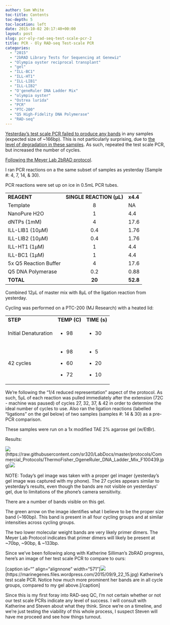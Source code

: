 ```yaml
---
author: Sam White
toc-title: Contents
toc-depth: 5
toc-location: left
date: 2015-10-02 20:17:40+00:00
layout: post
slug: pcr-oly-rad-seq-test-scale-pcr-2
title: PCR - Oly RAD-seq Test-scale PCR
categories:
  - "2015"
  - "2bRAD Library Tests for Sequencing at Genewiz"
  - "Olympia oyster reciprocal transplant"
  - "gel"
  - "ILL-BC1"
  - "ILL-HT1"
  - "ILL-LIB1"
  - "ILL-LIB2"
  - "O'geneRuler DNA Ladder Mix"
  - "olympia oyster"
  - "Ostrea lurida"
  - "PCR"
  - "PTC-200"
  - "Q5 High-Fidelity DNA Polymerase"
  - "RAD-seq"
---
```


[Yesterday's test scale PCR failed to produce any bands](../2015-10-01-pcr-oly-rad-seq-test-scale-pcr/index.qmd) in any samples (expected size of ~166bp). This is not particularly surprising, due to [the level of degradation in these samples](../2015-09-17-agarose-gel-olympia-oyster-whole-body-gdna-integrity-check/index.qmd). As such, repeated the test scale PCR, but increased the number of cycles.

[Following the Meyer Lab 2bRAD protocol](https://github.com/sr320/LabDocs/blob/master/protocols/External_Protocols/2bRAD_11Aug2015.pdf).

I ran PCR reactions on a the same subset of samples as yesterday (Sample #: 4, 7, 14, & 30).

PCR reactions were set up on ice in 0.5mL PCR tubes.

<table >
<tbody >
<tr >

<td >**REAGENT**
</td>

<td >**SINGLE REACTION (μL)**
</td>

<td >**x4.4**
</td>
</tr>
<tr >

<td >Template
</td>

<td style="text-align: center;" >8
</td>

<td >NA
</td>
</tr>
<tr >

<td >NanoPure H2O
</td>

<td style="text-align: center;" >1
</td>

<td >4.4
</td>
</tr>
<tr >

<td >dNTPs (1mM)
</td>

<td style="text-align: center;" >4
</td>

<td >17.6
</td>
</tr>
<tr >

<td >ILL-LIB1 (10μM)
</td>

<td style="text-align: center;" >0.4
</td>

<td >1.76
</td>
</tr>
<tr >

<td >ILL-LIB2 (10μM)
</td>

<td style="text-align: center;" >0.4
</td>

<td >1.76
</td>
</tr>
<tr >

<td >ILL-HT1 (1μM)
</td>

<td style="text-align: center;" >1
</td>

<td >4.4
</td>
</tr>
<tr >

<td >ILL-BC1 (1μM)
</td>

<td style="text-align: center;" >1
</td>

<td >4.4
</td>
</tr>
<tr >

<td >5x Q5 Reaction Buffer
</td>

<td style="text-align: center;" >4
</td>

<td >17.6
</td>
</tr>
<tr >

<td >Q5 DNA Polymerase
</td>

<td style="text-align: center;" >0.2
</td>

<td >0.88
</td>
</tr>
<tr >

<td >**TOTAL**
</td>

<td style="text-align: center;" >**20**
</td>

<td >**52.8**
</td>
</tr>
</tbody>
</table>



Combined 12μL of master mix with 8μL of the ligation reaction from yesterday.

Cycling was performed on a PTC-200 (MJ Research) with a heated lid:

<table >
<tbody >
<tr >

<td >**STEP**
</td>

<td style="text-align: left;" >**TEMP (C)**
</td>

<td >**TIME (s)**
</td>
</tr>
<tr >

<td >Initial Denaturation
</td>

<td >



    
  * 98



</td>

<td >



    
  * 30



</td>
</tr>
<tr >

<td >42 cycles
</td>

<td >



    
  * 98

    
  * 60

    
  * 72



</td>

<td >



    
  * 5

    
  * 20

    
  * 10



</td>
</tr>
</tbody>
</table>

We're following the "1/4 reduced representation" aspect of the protocol. As such, 5μL of each reaction was pulled immediately after the extension (72C - machine was paused) of cycles 27, 32, 37, & 42 in order to determine the ideal number of cycles to use. Also ran the ligation reactions (labelled "ligations" on the gel below) of two samples (samples #: 14 & 30) as a pre-PCR comparison.

These samples were run on a 1x modified TAE 2% agarose gel (w/EtBr).

Results:

![](https://raw.githubusercontent.com/sr320/LabDocs/master/protocols/Commercial_Protocols/ThermoFisher_OgeneRuler_DNA_Ladder_Mix_F100439.jpg)(https://raw.githubusercontent.com/sr320/LabDocs/master/protocols/Commercial_Protocols/ThermoFisher_OgeneRuler_DNA_Ladder_Mix_F100439.jpg)[![](http://eagle.fish.washington.edu/Arabidopsis/20151002_oly_RAD_gel.jpg)](http://eagle.fish.washington.edu/Arabidopsis/20151002_oly_RAD_gel.jpg)





















NOTE: Today's gel image was taken with a proper gel imager (yesterday's gel image was captured with my phone). The 27 cycles appears similar to yesterday's results, even though the bands are not visible on yesterdays' gel, due to limitations of the phone's camera sensitivity.

There are a number of bands visible on this gel.

The green arrow on the image identifies what I believe to be the proper size band (~160bp). This band is present in all four cycling groups and at similar intensities across cycling groups.

The two lower molecular weight bands are very likely primer dimers. The Meyer Lab Protocol indicates that primer dimers will likely be present at ~70bp, ~90bp, & ~133bp.

Since we've been following along with Katherine Silliman's 2bRAD progress, here's an image of her test scale PCR to compare to ours:

[caption id="" align="alignnone" width="571"]![](https://marinegenes.files.wordpress.com/2015/09/9_22_15.jpg)(https://marinegenes.files.wordpress.com/2015/09/9_22_15.jpg) Katherine's test scale PCR. Notice how much more prominent her bands are in all cycle groups, compared to my gel above.[/caption]



Since this is my first foray into RAD-seq QC, I'm not certain whether or not our test scale PCRs indicate any level of success. I will consult with Katherine and Steven about what they think. Since we're on a timeline, and we're just testing the viability of this whole process, I suspect Steven will have me proceed and see how things turnout.
